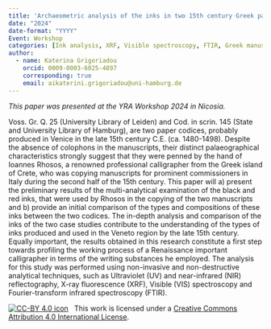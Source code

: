 ```yaml
---
title: 'Archaeometric analysis of the inks in two 15th century Greek paper manuscripts: a preliminary comparative study'
date: "2024"
date-format: "YYYY"
Event: Workshop
categories: [Ink analysis, XRF, Visible spectroscopy, FTIR, Greek manuscripts, Ioannes Rhosos, 15th century]
author: 
  - name: Katerina Grigoriadou
    orcid: 0009-0003-6025-4897
    corresponding: true
    email: aikaterini.grigoriadou@uni-hamburg.de
---
```


*This paper was presented at the YRA Workshop 2024 in Nicosia.*

Voss. Gr. Q. 25 (University Library of Leiden) and Cod. in scrin. 145 (State and University Library of Hamburg), are two paper codices, probably produced in Venice in the late 15th century C.E. (ca. 1480-1498). Despite the absence of colophons in the manuscripts, their distinct palaeographical characteristics strongly suggest that they were penned by the hand of Ioannes Rhosos, a renowned professional calligrapher from the Greek island of Crete, who was copying manuscripts for prominent commissioners in Italy during the second half of the 15th century. This paper will a) present the preliminary results of the multi-analytical examination of the black and red inks, that were used by Rhosos in the copying of the two manuscripts and b) provide an initial comparison of the types and compositions of these inks between the two codices. The in-depth analysis and comparison of the inks of the two case studies contribute to the understanding of the types of inks produced and used in the Veneto region by the late 15th century. Equally important, the results obtained in this research constitute a first step towards profiling the working process of a Renaissance important calligrapher in terms of the writing substances he employed. The analysis for this study was performed using non-invasive and non-destructive analytical techniques, such as Ultraviolet (UV) and near-infrared (NIR) reflectography, X-ray fluorescence (XRF), Visible (VIS) spectroscopy and Fourier-transform infrared spectroscopy (FTIR).

[![CC-BY 4.0 icon](https://i.creativecommons.org/l/by/4.0/88x31.png)](http://creativecommons.org/licenses/by/4.0/)&nbsp;&nbsp; This work is licensed under a [Creative Commons Attribution 4.0 International License](https://creativecommons.org/licenses/by/4.0/). 
